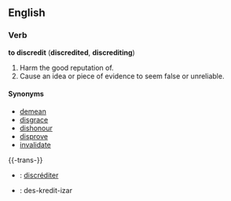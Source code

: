==English==

===Verb===
'''to discredit''' ('''discredited''', '''discrediting''')
# Harm the good reputation of.
# Cause an idea or piece of evidence to seem false or unreliable.

====Synonyms====
*[[demean]]
*[[disgrace]]
*[[dishonour]]
*[[disprove]]
*[[invalidate]]

{{-trans-}}

* {{fr}} : [[discréditer]]
* {{io}} : des-kredit-izar